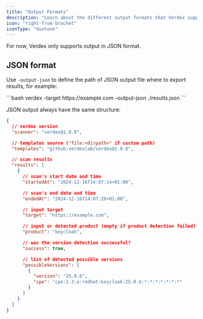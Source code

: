 ```yaml
---
title: "Output Formats"
description: "Learn about the different output formats that Verdex supports."
icon: "right-from-bracket"
iconType: "duotone"
---
```


For now, Verdex only supports output in JSON format.

## JSON format

Use `-output-json` to define the path of JSON output file where to export results, for example:

<ParamField path="-output-json" type="filepath">
```bash
verdex -target https://example.com -output-json ./results.json
```
</ParamField>

JSON output always have the same structure:

```json
{
  // verdex version
  "scanner": "verdex@1.0.0",

  // templates source ("file:<dirpath>" if custom path)
  "templates": "github:verdexlab/verdex@1.0.0",

  // scan results
  "results": [
    {
      // scan's start date and time
      "startedAt": "2024-12-16T14:07:14+01:00",

      // scan's end date and time
      "endedAt": "2024-12-16T14:07:28+01:00",

      // input target
      "target": "https://example.com",

      // input or detected product (empty if product detection failed)
      "product": "keycloak",

      // was the version detection successful?
      "success": true,

      // list of detected possible versions
      "possibleVersions": [
        {
          "version": "25.0.6",
          "cpe": "cpe:2.3:a:redhat:keycloak:25.0.6:*:*:*:*:*:*:*"
        }
      ]
    }
  ]
}
```
